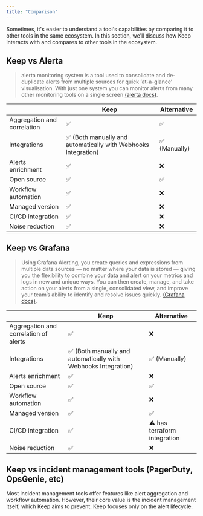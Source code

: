 ```yaml
---
title: "Comparison"
---
```


Sometimes, it's easier to understand a tool's capabilities by comparing it to other tools in the same ecosystem. In this section, we'll discuss how Keep interacts with and compares to other tools in the ecosystem.

## Keep vs Alerta

> alerta monitoring system is a tool used to consolidate and de-duplicate alerts from multiple sources for quick ‘at-a-glance’ visualisation. With just one system you can monitor alerts from many other monitoring tools on a single screen
> [(alerta docs)](https://docs.alerta.io/).

|                             | Keep                                                           | Alternative   |
| --------------------------- | -------------------------------------------------------------- | ------------- |
| Aggregation and correlation | ✅                                                             | ✅            |
| Integrations                | ✅ (Both manually and automatically with Webhooks Integration) | ✅ (Manually) |
| Alerts enrichment           | ✅                                                             | ❌            |
| Open source                 | ✅                                                             | ✅            |
| Workflow automation         | ✅                                                             | ❌            |
| Managed version             | ✅                                                             | ❌            |
| CI/CD integration           | ✅                                                             | ❌            |
| Noise reduction             | ✅                                                             | ❌            |

## Keep vs Grafana

> Using Grafana Alerting, you create queries and expressions from multiple data sources — no matter where your data is stored — giving you the flexibility to combine your data and alert on your metrics and logs in new and unique ways. You can then create, manage, and take action on your alerts from a single, consolidated view, and improve your team’s ability to identify and resolve issues quickly.
> [(Grafana docs)](https://grafana.com/docs/grafana/latest/alerting/).

|                                       | Keep                                                           | Alternative                  |
| ------------------------------------- | -------------------------------------------------------------- | ---------------------------- |
| Aggregation and correlation of alerts | ✅                                                             | ❌                           |
| Integrations                          | ✅ (Both manually and automatically with Webhooks Integration) | ✅ (Manually)                |
| Alerts enrichment                     | ✅                                                             | ❌                           |
| Open source                           | ✅                                                             | ✅                           |
| Workflow automation                   | ✅                                                             | ❌                           |
| Managed version                       | ✅                                                             | ✅                           |
| CI/CD integration                     | ✅                                                             | ⚠️ has terraform integration |
| Noise reduction                       | ✅                                                             | ❌                           |

## Keep vs incident management tools (PagerDuty, OpsGenie, etc)

Most incident management tools offer features like alert aggregation and workflow automation. However, their core value is the incident management itself, which Keep aims to prevent. Keep focuses only on the alert lifecycle.
